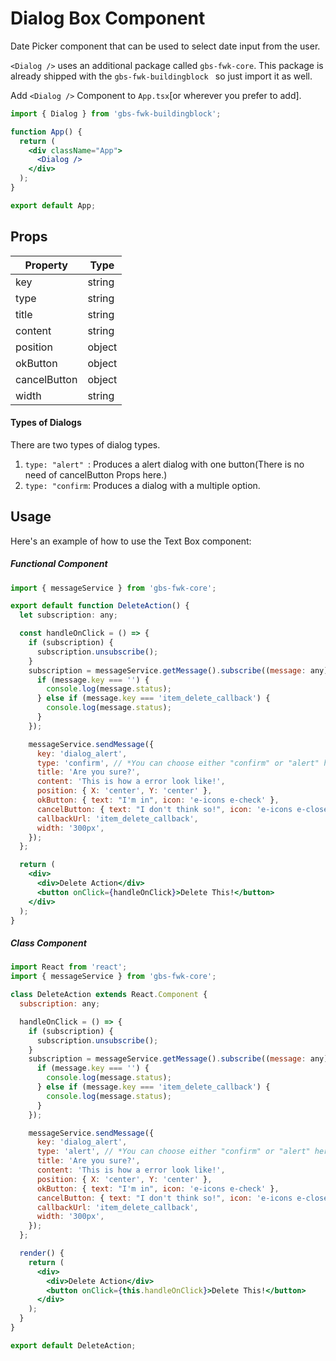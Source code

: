 # Dialog Box Component

Date Picker component that can be used to select date input from the user.

`<Dialog />` uses an additional package called `gbs-fwk-core`. This package is already shipped with the `gbs-fwk-buildingblock ` so just import it as well.

Add `<Dialog />` Component to `App.tsx`[or wherever you prefer to add].

```jsx filename="App.tsx"
import { Dialog } from 'gbs-fwk-buildingblock';

function App() {
  return (
    <div className="App">
      <Dialog />
    </div>
  );
}

export default App;
```

## Props

| Property     | Type   |
| ------------ | ------ |
| key          | string |
| type         | string |
| title        | string |
| content      | string |
| position     | object |
| okButton     | object |
| cancelButton | object |
| width        | string |

#### Types of Dialogs

There are two types of dialog types.

1. `type: "alert" `: Produces a alert dialog with one button(There is no need of cancelButton Props here.)
2. `type: "confirm`: Produces a dialog with a multiple option.

## Usage

Here's an example of how to use the Text Box component:

##### Functional Component

```jsx filename="App.tsx"
import { messageService } from 'gbs-fwk-core';

export default function DeleteAction() {
  let subscription: any;

  const handleOnClick = () => {
    if (subscription) {
      subscription.unsubscribe();
    }
    subscription = messageService.getMessage().subscribe((message: any) => {
      if (message.key === '') {
        console.log(message.status);
      } else if (message.key === 'item_delete_callback') {
        console.log(message.status);
      }
    });

    messageService.sendMessage({
      key: 'dialog_alert',
      type: 'confirm', // *You can choose either "confirm" or "alert" here!
      title: 'Are you sure?',
      content: 'This is how a error look like!',
      position: { X: 'center', Y: 'center' },
      okButton: { text: "I'm in", icon: 'e-icons e-check' },
      cancelButton: { text: "I don't think so!", icon: 'e-icons e-close' },
      callbackUrl: 'item_delete_callback',
      width: '300px',
    });
  };

  return (
    <div>
      <div>Delete Action</div>
      <button onClick={handleOnClick}>Delete This!</button>
    </div>
  );
}
```

##### Class Component

```jsx filename="App.tsx"
import React from 'react';
import { messageService } from 'gbs-fwk-core';

class DeleteAction extends React.Component {
  subscription: any;

  handleOnClick = () => {
    if (subscription) {
      subscription.unsubscribe();
    }
    subscription = messageService.getMessage().subscribe((message: any) => {
      if (message.key === '') {
        console.log(message.status);
      } else if (message.key === 'item_delete_callback') {
        console.log(message.status);
      }
    });

    messageService.sendMessage({
      key: 'dialog_alert',
      type: 'alert', // *You can choose either "confirm" or "alert" here!
      title: 'Are you sure?',
      content: 'This is how a error look like!',
      position: { X: 'center', Y: 'center' },
      okButton: { text: "I'm in", icon: 'e-icons e-check' },
      cancelButton: { text: "I don't think so!", icon: 'e-icons e-close' },
      callbackUrl: 'item_delete_callback',
      width: '300px',
    });
  };

  render() {
    return (
      <div>
        <div>Delete Action</div>
        <button onClick={this.handleOnClick}>Delete This!</button>
      </div>
    );
  }
}

export default DeleteAction;
```
